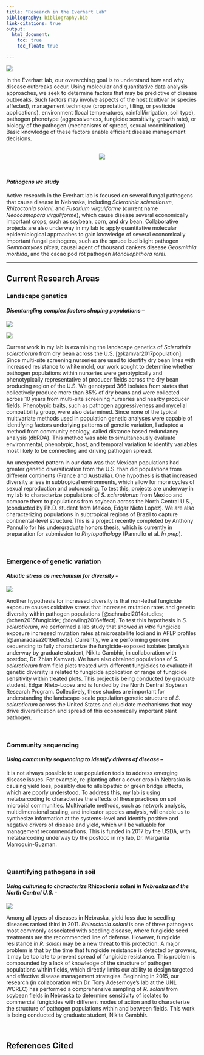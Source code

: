 ```yaml
---
title: "Research in the Everhart Lab"
bibliography: bibliography.bib
link-citations: true
output:
  html_document:
    toc: true
    toc_float: true

---
```


![](images/Ssclerotiorum.jpg){.custom_circle2 .shadow}

In the Everhart lab, our overarching goal is to understand how and why disease outbreaks occur.  Using molecular and quantitative data analysis approaches, we seek to determine factors that may be predictive of disease outbreaks.  Such factors may involve aspects of the host (cultivar or species affected), management technique (crop rotation, tilling, or pesticide applications), environment (local temperatures, rainfall/irrigation, soil type), pathogen phenotype (aggressiveness, fungicide sensitivity, growth rate), or biology of the pathogen (mechanisms of spread, sexual recombination). Basic knowledge of these factors enable efficient disease management decisions.

<br>
<center>
![](images/ResearchTopics.png){.custom_span}
</center>
<br>

#### *Pathogens we study*
Active research in the Everhart lab is focused on several fungal pathogens that cause disease in Nebraska, including *Sclerotinia sclerotiorum*, *Rhizoctonia solani*, and *Fusarium virguliforme* (current name *Neocosmopara virguliforme*), which cause disease several economically important crops, such as soybean, corn, and dry bean.  Collaborative projects are also underway in my lab to apply quantitative molecular epidemiological approaches to gain knowledge of several economically important fungal pathogens, such as the spruce bud blight pathogen *Gemmamyces picea*, causal agent of thousand cankers disease *Geosmithia morbida*, and the cacao pod rot pathogen *Monoliophthora rorei*.  

----

## Current Research Areas

### Landscape genetics
#### *Disentangling complex factors shaping populations – *

[![](images/Fig1Kamvar-etal2017.jpg.png){.custom_image .shadow .grow}](https://peerj.com/articles/4152/)

[![](images/Fig4Kamvar-etal2017.png){.custom_image .shadow .grow}](https://peerj.com/articles/4152/)

Current work in my lab is examining the landscape genetics of *Sclerotinia sclerotiorum* from dry bean across the U.S. [@kamvar2017population]. Since multi-site screening nurseries are used to identify dry bean lines with increased resistance to white mold, our work sought to determine whether pathogen populations within nurseries were genotypically and phenotypically representative of producer fields across the dry bean producing region of the U.S. We genotyped 366 isolates from states that collectively produce more than 85% of dry beans and were collected across 10 years from multi-site screening nurseries and nearby producer fields. Phenotypic traits, such as pathogen aggressiveness and mycelial compatibility group, were also determined. Since none of the typical multivariate methods used in population genetic analyses were capable of identifying factors underlying patterns of genetic variation, I adapted a method from community ecology, called distance based redundancy analysis (dbRDA). This method was able to simultaneously evaluate environmental, phenotypic, host, and temporal variation to identify variables most likely to be connecting and driving pathogen spread. 

An unexpected pattern in our data was that Mexican populations had greater genetic diversification from the U.S. than did populations from different continents (France and Australia). One hypothesis is that increased diversity arises in subtropical environments, which allow for more cycles of sexual reproduction and outcrossing. To test this, projects are underway in my lab to characterize populations of *S. sclerotiorum* from Mexico and compare them to populations from soybean across the North Central U.S., (conducted by Ph.D. student from Mexico, Edgar Nieto Lopez). We are also characterizing populations in subtropical regions of Brazil to capture continental-level structure.This is a project recently completed by Anthony Pannullo for his undergraduate honors thesis, which is currently in preparation for submission to *Phytopathology* (Pannullo et al. *In prep*). 

<br>

### Emergence of genetic variation
#### *Abiotic stress as mechanism for diversity - *

[![](images/Sub-lethalDoseSpiralGradient.png){.custom_image .shadow .grow}](http://journals.plos.org/plosone/article?id=10.1371/journal.pone.0168079)

Another hypothesis for increased diversity is that non-lethal fungicide exposure causes oxidative stress that increases mutation rates and genetic diversity within pathogen populations [@schnabel2014studies; @chen2015fungicide; @dowling2016effect]. To test this hypothesis in *S. sclerotiorum*, we performed a lab study that showed *in vitro* fungicide exposure increased mutation rates at microsatellite loci and in AFLP profiles [@amaradasa2016effects]. Currently, we are performing genome sequencing to fully characterize the fungicide-exposed isolates (analysis underway by graduate student, Nikita Gambhir, in collaboration with postdoc, Dr. Zhian Kamvar). We have also obtained populations of *S. sclerotiorum* from field plots treated with different fungicides to evaluate if genetic diversity is related to fungicide application or range of fungicide sensitivity within treated plots. This project is being conducted by graduate student, Edgar Nieto-Lopez and is funded by the North Central Soybean Research Program. Collectively, these studies are important for understanding the landscape-scale population genetic structure   of *S. sclerotiorum* across the United States and elucidate mechanisms that may drive diversification and spread of this economically important plant pathogen. 

<br>

### Community sequencing
#### *Using community sequencing to identify drivers of disease – *
It is not always possible to use population tools to address emerging disease issues. For example, re-planting after a cover crop in Nebraska is causing yield loss, possibly due to allelopathic or green bridge effects, which are poorly understood. To address this, my lab is using metabarcoding to characterize the effects of these practices on soil microbial communities. Multivariate methods, such as network analysis, multidimensional scaling, and indicator species analysis, will enable us to synthesize information at the systems-level and identify positive and negative drivers of disease and yield, which will be valuable for management recommendations. This is funded in 2017 by the USDA, with metabarcoding underway by the postdoc in my lab, Dr. Margarita Marroquin-Guzman. 

<br>

### Quantifying pathogens in soil
#### *Using culturing to characterize* Rhizoctonia solani *in Nebraska and the North Central U.S. - *

![](images/SoybeanSeedlingNikita_2017.jpg){.custom_image .shadow .grow}

Among all types of diseases in Nebraska, yield loss due to seedling diseases ranked third in 2011. *Rhizoctonia solani* is one of three pathogens most commonly associated with seedling disease, where fungicide seed treatments are the recommended line of defense. However, fungicide resistance in *R. solani* may be a new threat to this protection. A major problem is that by the time that fungicide resistance is detected by growers, it may be too late to prevent spread of fungicide resistance. This problem is compounded by a lack of knowledge of the structure of pathogen populations within fields, which directly limits our ability to design targeted and effective disease management strategies.  Beginning in 2015, our research (in collaboration with Dr. Tony Adesemoye's lab at the UNL WCREC) has performed a comprehensive sampling of *R. solani* from soybean fields in Nebraska to determine sensitivity of isolates to commercial fungicides with different modes of action and to characterize the structure of pathogen populations within and between fields. This work is being conducted by graduate student, Nikita Gambhir.

<br>

## References Cited